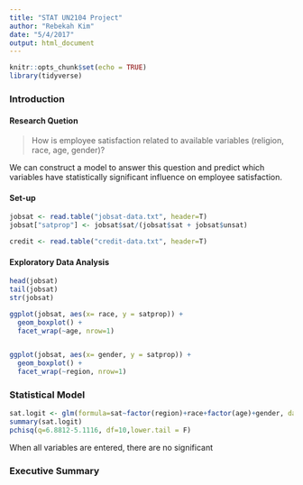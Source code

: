 ```yaml
---
title: "STAT UN2104 Project"
author: "Rebekah Kim"
date: "5/4/2017"
output: html_document
---
```


```r
knitr::opts_chunk$set(echo = TRUE)
library(tidyverse)
```

### Introduction
#### Research Quetion
> How is employee satisfaction related to available variables (religion, race, age, gender)?

We can construct a model to answer this question and predict which variables have statistically significant influence on employee satisfaction.

#### Set-up
```r
jobsat <- read.table("jobsat-data.txt", header=T)
jobsat["satprop"] <- jobsat$sat/(jobsat$sat + jobsat$unsat)

credit <- read.table("credit-data.txt", header=T)

```

#### Exploratory Data Analysis
```r
head(jobsat)
tail(jobsat)
str(jobsat)

ggplot(jobsat, aes(x= race, y = satprop)) +
  geom_boxplot() +
  facet_wrap(~age, nrow=1)


ggplot(jobsat, aes(x= gender, y = satprop)) +
  geom_boxplot() +
  facet_wrap(~region, nrow=1)
```

### Statistical Model
```r
sat.logit <- glm(formula=sat~factor(region)+race+factor(age)+gender, data=jobsat, family=binomial)
summary(sat.logit)
pchisq(q=6.8812-5.1116, df=10,lower.tail = F)
```

When all variables are entered, there are no significant 

### Executive Summary








